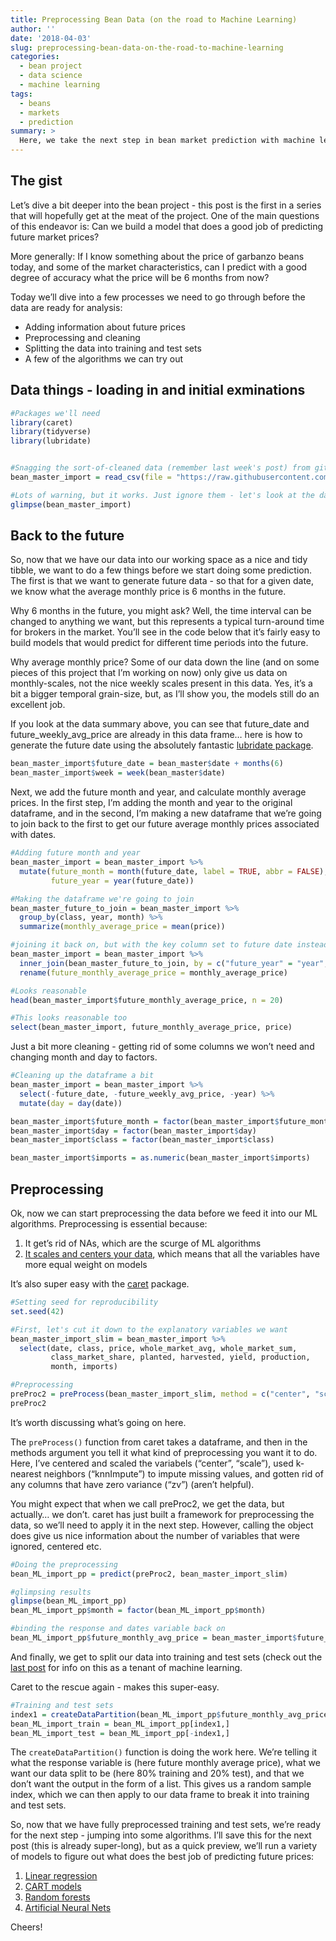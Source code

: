 ```yaml
---
title: Preprocessing Bean Data (on the road to Machine Learning)
author: ''
date: '2018-04-03'
slug: preprocessing-bean-data-on-the-road-to-machine-learning
categories:
  - bean project
  - data science
  - machine learning
tags:
  - beans
  - markets
  - prediction
summary: >
  Here, we take the next step in bean market prediction with machine learning project. I go through the steps I use to preprocess and split the data into training and test sets using the R package caret. 
---
```


## The gist

Let's dive a bit deeper into the bean project - this post is the first in a series that will hopefully get at the meat of the project. One of the main questions of this endeavor is: Can we build a model that does a good job of predicting future market prices?  

More generally: If I know something about the price of garbanzo beans today, and some of the market characteristics, can I predict with a good degree of accuracy what the price will be 6 months from now?  

Today we'll dive into a few processes we need to go through before the data are ready for analysis:  

  *  Adding information about future prices  
  *  Preprocessing and cleaning  
  *  Splitting the data into training and test sets  
  *  A few of the algorithms we can try out  
    
## Data things - loading in and initial exminations

```r
#Packages we'll need
library(caret)
library(tidyverse)
library(lubridate)


#Snagging the sort-of-cleaned data (remember last week's post) from github
bean_master_import = read_csv(file = "https://raw.githubusercontent.com/keatonwilson/beans/master/data/bean_master_joined.csv")

#Lots of warning, but it works. Just ignore them - let's look at the data
glimpse(bean_master_import)

```

## Back to the future  

So, now that we have our data into our working space as a nice and tidy tibble, we want to do a few things before we start doing some prediction.  
The first is that we want to generate future data - so that for a given date, we know what the average monthly price is 6 months in the future. 

Why 6 months in the future, you might ask? Well, the time interval can be changed to anything we want, but this represents a typical turn-around time for brokers in the market. You'll see in the code below that it's fairly easy to build models that would predict for different time periods into the future.   

Why average monthly price? Some of our data down the line (and on some pieces of this project that I'm working on now) only give us data on monthly-scales, not the nice weekly scales present in this data. Yes, it's a bit a bigger temporal grain-size, but, as I'll show you, the models still do an excellent job. 

If you look at the data summary above, you can see that future_date and future_weekly_avg_price are already in this data frame... here is how to generate the future date using the absolutely fantastic [lubridate package](http://lubridate.tidyverse.org). 

``` r
bean_master_import$future_date = bean_master$date + months(6)
bean_master_import$week = week(bean_master$date)
```

Next, we add the future month and year, and calculate monthly average prices. In the first step, I'm adding the month and year to the original dataframe, and in the second, I'm making a new dataframe that we're going to join back to the first to get our future average monthly prices associated with dates.

```r
#Adding future month and year
bean_master_import = bean_master_import %>%
  mutate(future_month = month(future_date, label = TRUE, abbr = FALSE),
         future_year = year(future_date)) 

#Making the dataframe we're going to join
bean_master_future_to_join = bean_master_import %>%
  group_by(class, year, month) %>%
  summarize(monthly_average_price = mean(price))

#joining it back on, but with the key column set to future date instead of date
bean_master_import = bean_master_import %>%
  inner_join(bean_master_future_to_join, by = c("future_year" = "year", "future_month" = "month", "class" = "class")) %>%
  rename(future_monthly_average_price = monthly_average_price) 

#Looks reasonable
head(bean_master_import$future_monthly_average_price, n = 20)

#This looks reasonable too
select(bean_master_import, future_monthly_average_price, price)

```

Just a bit more cleaning - getting rid of some columns we won't need and changing month and day to factors. 

```r

#Cleaning up the dataframe a bit
bean_master_import = bean_master_import %>%
  select(-future_date, -future_weekly_avg_price, -year) %>%
  mutate(day = day(date))

bean_master_import$future_month = factor(bean_master_import$future_month)
bean_master_import$day = factor(bean_master_import$day)
bean_master_import$class = factor(bean_master_import$class)

bean_master_import$imports = as.numeric(bean_master_import$imports)
```

## Preprocessing

Ok, now we can start preprocessing the data before we feed it into our ML algorithms. Preprocessing is essential because:  

  1. It get's rid of NAs, which are the scurge of ML algorithms
  2. [It scales and centers your data](https://en.wikipedia.org/wiki/Feature_scaling), which means that all the variables have more equal weight on models  

It's also super easy with the [caret](http://topepo.github.io/caret/index.html) package.  

``` r
#Setting seed for reproducibility
set.seed(42)

#First, let's cut it down to the explanatory variables we want
bean_master_import_slim = bean_master_import %>%
  select(date, class, price, whole_market_avg, whole_market_sum, 
         class_market_share, planted, harvested, yield, production,
         month, imports)

#Preprocessing
preProc2 = preProcess(bean_master_import_slim, method = c("center", "scale", "knnImpute", "zv"))
preProc2
```
It's worth discussing what's going on here.  

The `preProcess() ` function from caret takes a dataframe, and then in the methods argument you tell it what kind of preprocessing you want it to do. Here, I've centered and scaled the variabels ("center", "scale"), used k-nearest neighbors ("knnImpute") to impute missing values, and gotten rid of any columns that have zero variance ("zv") (aren't helpful).

You might expect that when we call preProc2, we get the data, but actually... we don't. caret has just built a framework for preprocessing the data, so we'll need to apply it in the next step. However, calling the object does give us nice information about the number of variables that were ignored, centered etc. 


```r
#Doing the preprocessing
bean_ML_import_pp = predict(preProc2, bean_master_import_slim)

#glimpsing results
glimpse(bean_ML_import_pp)
bean_ML_import_pp$month = factor(bean_ML_import_pp$month)

#binding the response and dates variable back on
bean_ML_import_pp$future_monthly_avg_price = bean_master_import$future_monthly_average_price
```
And finally, we get to split our data into training and test sets (check out the [last post](https://keatonwilson.github.io/2018/03/the-ecologist-jumps-into-the-deep-scary-waters-of-machine-learning/) for info on this as a tenant of machine learning. 

Caret to the rescue again - makes this super-easy.  
```r
#Training and test sets
index1 = createDataPartition(bean_ML_import_pp$future_monthly_avg_price, p = 0.80, list = FALSE)
bean_ML_import_train = bean_ML_import_pp[index1,]
bean_ML_import_test = bean_ML_import_pp[-index1,]

```

The `createDataPartition()` function is doing the work here. We're telling it what the response variable is (here future monthly average price), what we want our data split to be (here 80% training and 20% test), and that we don't want the output in the form of a list.  This gives us a random sample index, which we can then apply to our data frame to break it into training and test sets. 

So, now that we have fully preprocessed training and test sets, we're ready for the next step - jumping into some algorithms. I'll save this for the next post (this is already super-long), but as a quick preview, we'll run a variety of models to figure out what does the best job of predicting future prices:  

  1. [Linear regression](https://en.wikipedia.org/wiki/Linear_regression)
  2. [CART models](https://machinelearningmastery.com/classification-and-regression-trees-for-machine-learning/)
  3. [Random forests](https://en.wikipedia.org/wiki/Random_forest)
  4. [Artificial Neural Nets](https://en.wikipedia.org/wiki/Artificial_neural_network) 

Cheers!

